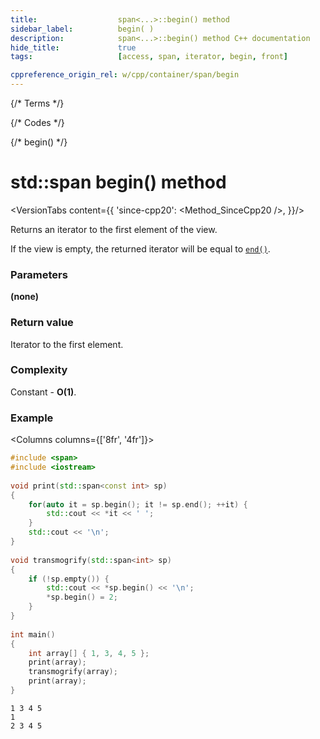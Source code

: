 ```yaml
---
title:					span<...>::begin() method
sidebar_label:			begin( )
description:			span<...>::begin() method C++ documentation
hide_title:				true
tags:					[access, span, iterator, begin, front]

cppreference_origin_rel: w/cpp/container/span/begin
---
```



{/* Terms */}

{/* Codes */}

{/* begin() */}

# std::span begin() method

<VersionTabs content={{
	'since-cpp20': <Method_SinceCpp20 />,
}}/>

Returns an <Tooltip title={Term_ContAlias_Iterator}>iterator</Tooltip> to the first element of the view.

If the view is empty, the returned iterator will be equal to [`end()`](end).

### Parameters

**(none)**

### Return value

Iterator to the first element.

### Complexity

Constant - **O(1)**.

### Example

<Columns columns={['8fr', '4fr']}>
<div>

```cpp title='Main.cpp' showLineNumbers
#include <span>
#include <iostream>
 
void print(std::span<const int> sp)
{
    for(auto it = sp.begin(); it != sp.end(); ++it) {
        std::cout << *it << ' ';
    }
    std::cout << '\n';
}
 
void transmogrify(std::span<int> sp)
{
    if (!sp.empty()) {
        std::cout << *sp.begin() << '\n';
        *sp.begin() = 2;
    }
}
 
int main()
{
    int array[] { 1, 3, 4, 5 };
    print(array);
    transmogrify(array);
    print(array);
}
```

</div>
<div>

```plaintext title="Output"
1 3 4 5 
1
2 3 4 5
```

</div>
</Columns>

